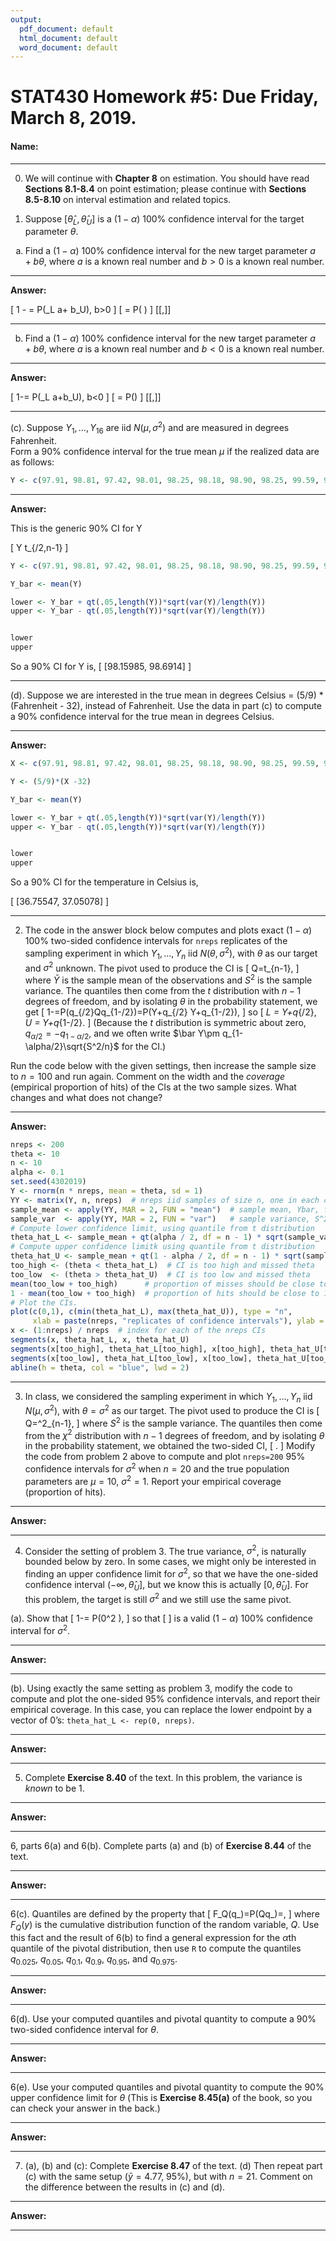 ```yaml
---
output:
  pdf_document: default
  html_document: default
  word_document: default
---
```


STAT430 Homework #5: Due Friday, March 8, 2019. 
========================================================

#### Name: 

*********************************************************************************
0. We will continue with **Chapter 8** on estimation.  You should have read **Sections 8.1-8.4** on point estimation; please continue with **Sections 8.5-8.10** on interval estimation and related topics.   

1. Suppose $[\hat{\theta}_L,\hat{\theta}_U]$ is a $(1-\alpha)$ 100% confidence interval for the target parameter $\theta$.  

(a) Find a $(1-\alpha)$ 100% confidence interval for the new target parameter $a+b\theta$, where $a$ is a known real number and $b>0$ is a known real number. 

*********************************************************************************

**Answer:**

\[
1 - \alpha = P(\hat\theta_L \le a+ b\theta \le \hat\theta_U), b>0
\]
\[
= P(\frac{\hat\theta_L - a}{b} \le \theta \le \frac{\hat\theta_U -  a}{b})
\]
\[[\frac{\hat\theta_L -a}{b},\frac{\hat\theta_U -a}{b}]\]



*********************************************************************************
  
(b) Find a $(1-\alpha)$ 100% confidence interval for the new target parameter $a+b\theta$, where $a$ is a known real number and $b<0$ is a known real number. 

*********************************************************************************

**Answer:**

\[
1-\alpha = P(\hat\theta_L \le a+b\theta \le \hat\theta_U), b<0
\]
\[
= P(\frac{\hat\theta_L - a}{b}\ge \theta \ge \frac{\hat\theta_U-a}{b})
\]
\[[\frac{\hat\theta_U -a}{b},\frac{\hat\theta_L -a}{b}]\]

*********************************************************************************

(c). Suppose $Y_1,\ldots,Y_{16}$ are iid $N(\mu,\sigma^2)$ and are measured in degrees Fahrenheit.  
Form a 90% confidence interval for the true mean $\mu$ if the realized data are as follows: 
```r
Y <- c(97.91, 98.81, 97.42, 98.01, 98.25, 98.18, 98.90, 98.25, 99.59, 98.50, 98.60, 97.92, 97.48, 99.21, 98.77, 99.01)
```

*********************************************************************************

**Answer:**

This is the generic 90% CI for \bar Y

\[
\bar Y \pm t_{\alpha/2,n-1}\sqrt{S^2/n}
\]

```r
Y <- c(97.91, 98.81, 97.42, 98.01, 98.25, 98.18, 98.90, 98.25, 99.59, 98.50, 98.60, 97.92, 97.48, 99.21, 98.77, 99.01)

Y_bar <- mean(Y)

lower <- Y_bar + qt(.05,length(Y))*sqrt(var(Y)/length(Y))
upper <- Y_bar - qt(.05,length(Y))*sqrt(var(Y)/length(Y))


lower
upper
```

So a 90% CI for \bar Y is,
\[
[98.15985, 98.6914]
\]


*********************************************************************************

(d). Suppose we are interested in the true mean in degrees Celsius = (5/9) * (Fahrenheit - 32),  instead of Fahrenheit.  Use the data in part (c) to compute a 90% confidence interval for the true mean in degrees Celsius. 
  

*********************************************************************************

**Answer:**

```r

X <- c(97.91, 98.81, 97.42, 98.01, 98.25, 98.18, 98.90, 98.25, 99.59, 98.50, 98.60, 97.92, 97.48, 99.21, 98.77, 99.01)

Y <- (5/9)*(X -32)

Y_bar <- mean(Y)

lower <- Y_bar + qt(.05,length(Y))*sqrt(var(Y)/length(Y))
upper <- Y_bar - qt(.05,length(Y))*sqrt(var(Y)/length(Y))


lower
upper

```

So a 90% CI for the temperature in Celsius is,

\[
[36.75547, 37.05078]
\]

*********************************************************************************

2. The code in the answer block below computes and plots exact $(1-\alpha)$ 100% two-sided confidence intervals for `nreps` replicates of the sampling experiment in which $Y_1,\ldots,Y_n$ iid $N(\theta,\sigma^2)$, with $\theta$ as our target and $\sigma^2$ unknown.  The pivot used to produce the CI is 
\[
Q=\frac{\bar Y - \theta}{\sqrt{S^2/n}}\sim t_{n-1},
\]
where $\bar Y$ is the sample mean of the observations and $S^2$ is the sample variance.  The quantiles then come from the $t$ distribution with $n-1$ degrees of freedom, and by isolating $\theta$ in the probability statement, we get
\[
1-\alpha=P\left(q_{\alpha/2}\le Q\le q_{1-\alpha/2}\right)=P\left(\bar Y+q_{\alpha/2}\sqrt{\frac{S^2}{n}}\le \theta 
\le \bar Y+q_{1-\alpha/2}\sqrt{\frac{S^2}{n}}\right),
\]
so 
\[
\hat\theta_L = \bar Y+q_{\alpha/2}\sqrt{\frac{S^2}{n}}, \quad \hat\theta_U = \bar Y+q_{1-\alpha/2}\sqrt{\frac{S^2}{n}}.
\]
(Because the $t$ distribution is symmetric about zero, $q_{\alpha/2}=-q_{1-\alpha/2}$, and we often write $\bar Y\pm q_{1-\alpha/2}\sqrt{S^2/n}$ for the CI.)

Run the code below with the given settings, then increase the sample size to $n=100$ and run again.  Comment on the width and the *coverage* (empirical proportion of hits) of the CIs at the two sample sizes.  What changes and what does not change?  

*********************************************************************************

**Answer:**

```r
nreps <- 200
theta <- 10
n <- 10
alpha <- 0.1
set.seed(4302019)
Y <- rnorm(n * nreps, mean = theta, sd = 1)
YY <- matrix(Y, n, nreps)  # nreps iid samples of size n, one in each column
sample_mean <- apply(YY, MAR = 2, FUN = "mean")  # sample mean, Ybar, for each column
sample_var  <- apply(YY, MAR = 2, FUN = "var")   # sample variance, S^2, for each column
# Compute lower confidence limit, using quantile from t distribution
theta_hat_L <- sample_mean + qt(alpha / 2, df = n - 1) * sqrt(sample_var / n)      
# Compute upper confidence limitk using quantile from t distribution
theta_hat_U <- sample_mean + qt(1 - alpha / 2, df = n - 1) * sqrt(sample_var / n) 
too_high <- (theta < theta_hat_L)  # CI is too high and missed theta
too_low  <- (theta > theta_hat_U)  # CI is too low and missed theta
mean(too_low + too_high)      # proportion of misses should be close to alpha
1 - mean(too_low + too_high)  # proportion of hits should be close to 1 - alpha
# Plot the CIs.
plot(c(0,1), c(min(theta_hat_L), max(theta_hat_U)), type = "n", 
     xlab = paste(nreps, "replicates of confidence intervals"), ylab = "", xaxt = "n")
x <- (1:nreps) / nreps  # index for each of the nreps CIs
segments(x, theta_hat_L, x, theta_hat_U)
segments(x[too_high], theta_hat_L[too_high], x[too_high], theta_hat_U[too_high], col = "red")
segments(x[too_low], theta_hat_L[too_low], x[too_low], theta_hat_U[too_low], col = "green")
abline(h = theta, col = "blue", lwd = 2)
```

*********************************************************************************

3. In class, we considered the sampling experiment in which $Y_1,\ldots,Y_n$ iid $N(\mu,\sigma^2)$, with $\theta=\sigma^2$ as our target.  The pivot used to produce the CI is 
\[
Q=\frac{(n-1)S^2}{\sigma^2}\sim \chi^2_{n-1},
\]
where $S^2$ is the sample variance.  The quantiles then come from the $\chi^2$ distribution with $n-1$ degrees of freedom, and by isolating $\theta$ in the probability statement, we obtained the two-sided CI,
\[
\left[\frac{(n-1)S^2}{q_{1-\alpha/2}}, \frac{(n-1)S^2}{q_{\alpha/2}}\right].
\]
Modify the code from problem 2 above to compute and plot `nreps=200` 95% confidence intervals for $\sigma^2$ when $n=20$ and the true population parameters are $\mu=10$, $\sigma^2=1$. Report your empirical coverage (proportion of hits). 

*********************************************************************************

**Answer:**


********************************************************************************

4. Consider the setting of problem 3.  The true variance, $\sigma^2$, is naturally bounded  below by zero.  In some cases, we might only be interested in finding an upper confidence limit for $\sigma^2$, so that we have the one-sided confidence interval $(-\infty, \hat\theta_U]$, but we know this is actually $[0,\hat\theta_U]$.  For this problem, the target is still $\sigma^2$ and we still use the same pivot.

(a).  Show that 
\[
1-\alpha = P\left(0\le \sigma^2\le\frac{(n-1)S^2}{q_{\alpha}} \right),
\]
so that
\[
\left[0, \frac{(n-1)S^2}{q_{\alpha}}\right]
\]
is a valid $(1-\alpha)$ 100% confidence interval for $\sigma^2$. 

*********************************************************************************

**Answer:**






*********************************************************************************

(b). Using exactly the same setting as problem 3, modify the code to compute and plot the one-sided 95% confidence intervals, and report their empirical coverage. In this case, you can replace the lower endpoint by a vector of 0's: `theta_hat_L <- rep(0, nreps)`.

*********************************************************************************

**Answer:**



*************************************************************************************************

5. Complete **Exercise 8.40** of the text.   In this problem, the variance is *known* to be 1.

************************************************************************************************

**Answer:**



************************************************************************************************

6, parts 6(a) and 6(b). Complete parts (a) and (b) of **Exercise 8.44** of the text. 

************************************************************************************************

**Answer:**



************************************************************************************************

6(c). Quantiles are defined by the property that 
\[
F_Q(q_\alpha)=P(Q\le q_\alpha)=\alpha,
\]
where $F_Q(y)$ is the cumulative distribution function of the random variable, $Q$.   Use this fact and the result of 6(b) to find a general expression for the $\alpha$th quantile of the pivotal distribution, then use `R` to compute the quantiles $q_{0.025}$, $q_{0.05}$, $q_{0.1}$, $q_{0.9}$, $q_{0.95}$, and $q_{0.975}$. 

************************************************************************************************

**Answer:**


**************************************************************************************************

6(d).  Use your computed quantiles and pivotal quantity to compute a 90% two-sided confidence interval for $\theta$.

************************************************************************************************

**Answer:**



**************************************************************************************************

6(e).  Use your computed quantiles and pivotal quantity to compute the 90% upper confidence limit for $\theta$ (This is  **Exercise 8.45(a)** of the book, so you can check your answer in the back.)  


************************************************************************************************

**Answer:**


************************************************************************************************

7. (a), (b) and (c): Complete **Exercise 8.47** of the text. (d) Then repeat part (c) with the same setup ($\bar y = 4.77$, 95%), but with $n=21$.  Comment on the difference between the results in (c) and (d).  


************************************************************************************************

**Answer:**


************************************************************************************************

